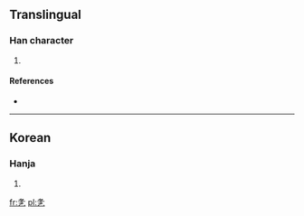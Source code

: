 ==Translingual==

===Han character===
{{Han char|rn=5|rad=乙|as=05|sn=6|four=|canj=竹水卜弓 (HEYN)}}

# {{defn|Han|sort=乙05}}

====References====
* {{Han ref|kx=0084.141|dkj=|dj=|hdz=|uh=3411|ud=13329|bh=|bd=}}

----

==Korean==

===Hanja===
{{ko-hanja|hangeul=돌|rv=dol|mr=tol|y=tol}}

# {{defn|Korean|sort=乙05}}

[[fr:㐑]]
[[pl:㐑]]
